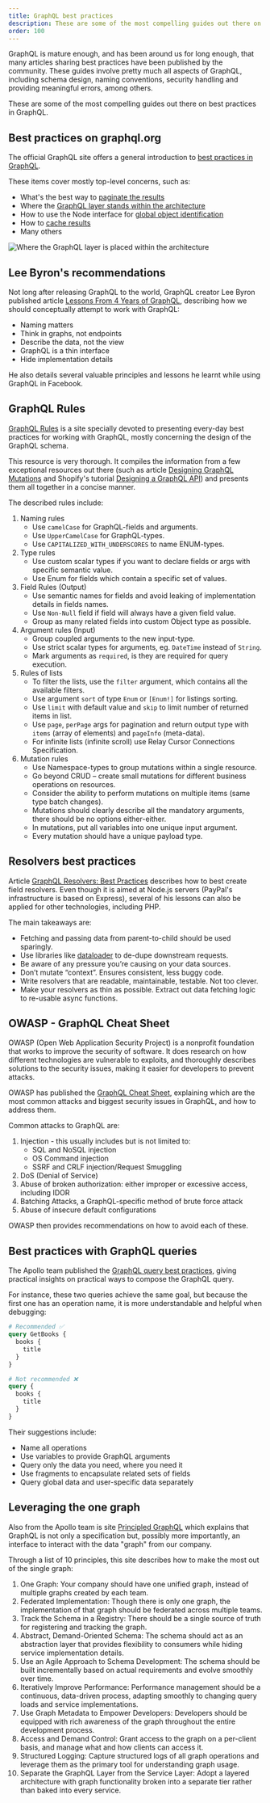 ```yaml
---
title: GraphQL best practices
description: These are some of the most compelling guides out there on best practices in GraphQL.
order: 100
---
```


GraphQL is mature enough, and has been around us for long enough, that many articles sharing best practices have been published by the community. These guides involve pretty much all aspects of GraphQL, including schema design, naming conventions, security handling and providing meaningful errors, among others.

These are some of the most compelling guides out there on best practices in GraphQL.

## Best practices on graphql.org

The official GraphQL site offers a general introduction to [best practices in GraphQL](https://graphql.org/learn/best-practices/).

These items cover mostly top-level concerns, such as:

- What's the best way to [paginate the results](https://graphql.org/learn/pagination/)
- Where the [GraphQL layer stands within the architecture](https://graphql.org/learn/thinking-in-graphs/#business-logic-layer)
- How to use the Node interface for [global object identification](https://graphql.org/learn/global-object-identification/)
- How to [cache results](https://graphql.org/learn/caching/)
- Many others

![Where the GraphQL layer is placed within the architecture](/assets/guides/downstream/resources/business_layer.png "Where the GraphQL layer is placed within the architecture")

## Lee Byron's recommendations

Not long after releasing GraphQL to the world, GraphQL creator Lee Byron published article [Lessons From 4 Years of GraphQL](https://www.graphql.com/articles/4-years-of-graphql-lee-byron), describing how we should conceptually attempt to work with GraphQL:

- Naming matters
- Think in graphs, not endpoints
- Describe the data, not the view
- GraphQL is a thin interface
- Hide implementation details

He also details several valuable principles and lessons he learnt while using GraphQL in Facebook.

## GraphQL Rules

[GraphQL Rules](https://graphql-rules.onrender.com/) is a site specially devoted to presenting every-day best practices for working with GraphQL, mostly concerning the design of the GraphQL schema.

This resource is very thorough. It compiles the information from a few exceptional resources out there (such as article [Designing GraphQL Mutations](https://www.apollographql.com/blog/graphql/basics/designing-graphql-mutations/) and Shopify's tutorial [Designing a GraphQL API](https://github.com/Shopify/graphql-design-tutorial/blob/master/TUTORIAL.md)) and presents them all together in a concise manner.

The described rules include:

1. Naming rules
    - Use `camelCase` for GraphQL-fields and arguments.
    - Use `UpperCamelCase` for GraphQL-types.
    - Use `CAPITALIZED_WITH_UNDERSCORES` to name ENUM-types.
2. Type rules
    - Use custom scalar types if you want to declare fields or args with specific semantic value.
    - Use Enum for fields which contain a specific set of values.
3. Field Rules (Output)
    - Use semantic names for fields and avoid leaking of implementation details in fields names.
    - Use `Non-Null` field if field will always have a given field value.
    - Group as many related fields into custom Object type as possible.
4. Argument rules (Input)
    - Group coupled arguments to the new input-type.
    - Use strict scalar types for arguments, eg. `DateTime` instead of `String`.
    - Mark arguments as `required`, is they are required for query execution.
5. Rules of lists
    - To filter the lists, use the `filter` argument, which contains all the available filters.
    - Use argument `sort` of type `Enum` or `[Enum!]` for listings sorting.
    - Use `limit` with default value and `skip` to limit number of returned items in list.
    - Use `page`, `perPage` args for pagination and return output type with `items` (array of elements) and `pageInfo` (meta-data).
    - For infinite lists (infinite scroll) use Relay Cursor Connections Specification.
6. Mutation rules
    - Use Namespace-types to group mutations within a single resource.
    - Go beyond CRUD – create small mutations for different business operations on resources.
    - Consider the ability to perform mutations on multiple items (same type batch changes).
    - Mutations should clearly describe all the mandatory arguments, there should be no options either-either.
    - In mutations, put all variables into one unique input argument.
    - Every mutation should have a unique payload type.

## Resolvers best practices

Article [GraphQL Resolvers: Best Practices](https://medium.com/paypal-tech/graphql-resolvers-best-practices-cd36fdbcef55) describes how to best create field resolvers. Even though it is aimed at Node.js servers (PayPal's infrastructure is based on Express), several of his lessons can also be applied for other technologies, including PHP.

The main takeaways are:

- Fetching and passing data from parent-to-child should be used sparingly.
- Use libraries like [dataloader](https://github.com/facebook/dataloader) to de-dupe downstream requests.
- Be aware of any pressure you’re causing on your data sources.
- Don’t mutate “context”. Ensures consistent, less buggy code.
- Write resolvers that are readable, maintainable, testable. Not too clever.
- Make your resolvers as thin as possible. Extract out data fetching logic to re-usable async functions.

## OWASP - GraphQL Cheat Sheet

OWASP (Open Web Application Security Project) is a nonprofit foundation that works to improve the security of software. It does research on how different technologies are vulnerable to exploits, and thoroughly describes solutions to the security issues, making it easier for developers to prevent attacks.

OWASP has published the [GraphQL Cheat Sheet](https://cheatsheetseries.owasp.org/cheatsheets/GraphQL_Cheat_Sheet.html), explaining which are the most common attacks and biggest security issues in GraphQL, and how to address them.

Common attacks to GraphQL are:

1. Injection - this usually includes but is not limited to:
    - SQL and NoSQL injection
    - OS Command injection
    - SSRF and CRLF injection/Request Smuggling
2. DoS (Denial of Service)
3. Abuse of broken authorization: either improper or excessive access, including IDOR
4. Batching Attacks, a GraphQL-specific method of brute force attack
5. Abuse of insecure default configurations

OWASP then provides recommendations on how to avoid each of these.

## Best practices with GraphQL queries

The Apollo team published the [GraphQL query best practices](https://www.apollographql.com/docs/react/data/operation-best-practices/), giving practical insights on practical ways to compose the GraphQL query.

For instance, these two queries achieve the same goal, but because the first one has an operation name, it is more understandable and helpful when debugging:

```graphql
# Recommended ✅
query GetBooks {
  books {
    title
  }
}

# Not recommended ❌
query {
  books {
    title
  }
}
```

Their suggestions include:

- Name all operations
- Use variables to provide GraphQL arguments
- Query only the data you need, where you need it
- Use fragments to encapsulate related sets of fields
- Query global data and user-specific data separately

## Leveraging the one graph

Also from the Apollo team is site [Principled GraphQL](https://principledgraphql.com/) which explains that GraphQL is not only a specification but, possibly more importantly, an interface to interact with the data "graph" from our company.

Through a list of 10 principles, this site describes how to make the most out of the single graph:

1. One Graph: Your company should have one unified graph, instead of multiple graphs created by each team.
2. Federated Implementation: Though there is only one graph, the implementation of that graph should be federated across multiple teams.
3. Track the Schema in a Registry: There should be a single source of truth for registering and tracking the graph.
4. Abstract, Demand-Oriented Schema: The schema should act as an abstraction layer that provides flexibility to consumers while hiding service implementation details.
5. Use an Agile Approach to Schema Development: The schema should be built incrementally based on actual requirements and evolve smoothly over time.
6. Iteratively Improve Performance: Performance management should be a continuous, data-driven process, adapting smoothly to changing query loads and service implementations.
7. Use Graph Metadata to Empower Developers: Developers should be equipped with rich awareness of the graph throughout the entire development process.
8. Access and Demand Control: Grant access to the graph on a per-client basis, and manage what and how clients can access it.
9. Structured Logging: Capture structured logs of all graph operations and leverage them as the primary tool for understanding graph usage.
10. Separate the GraphQL Layer from the Service Layer: Adopt a layered architecture with graph functionality broken into a separate tier rather than baked into every service.
